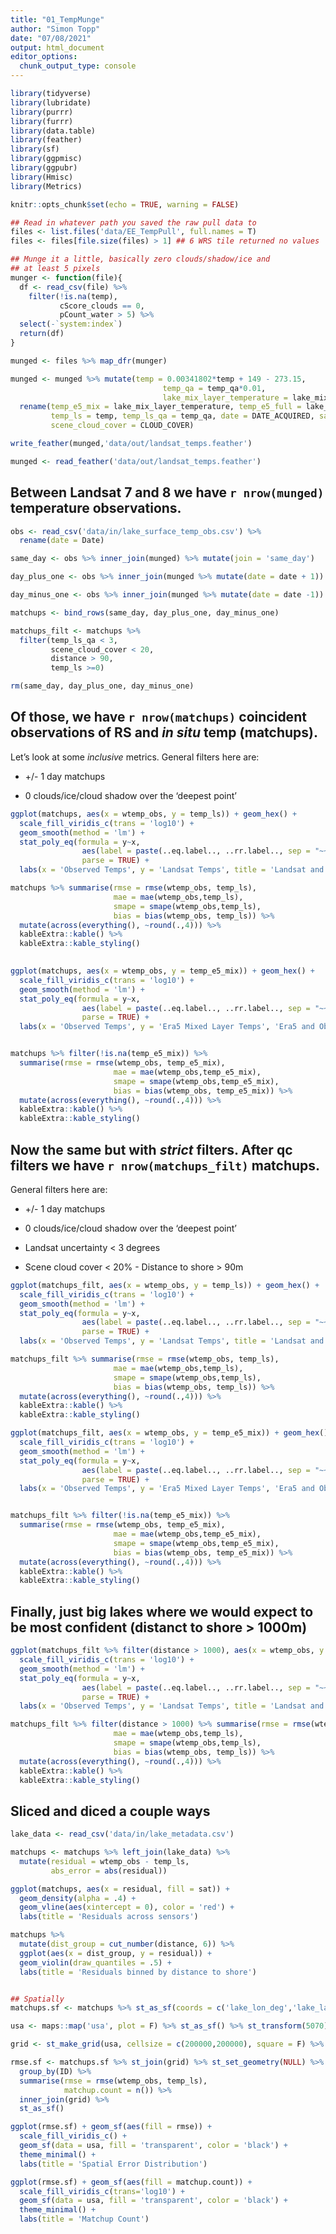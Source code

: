 ```yaml
---
title: "01_TempMunge"
author: "Simon Topp"
date: "07/08/2021"
output: html_document
editor_options: 
  chunk_output_type: console
---
```


```r
library(tidyverse)
library(lubridate)
library(purrr)
library(furrr)
library(data.table)
library(feather)
library(sf)
library(ggpmisc)
library(ggpubr)
library(Hmisc)
library(Metrics)

knitr::opts_chunk$set(echo = TRUE, warning = FALSE)
```

```r
## Read in whatever path you saved the raw pull data to
files <- list.files('data/EE_TempPull', full.names = T)
files <- files[file.size(files) > 1] ## 6 WRS tile returned no values

## Munge it a little, basically zero clouds/shadow/ice and
## at least 5 pixels
munger <- function(file){
  df <- read_csv(file) %>%
    filter(!is.na(temp),
           cScore_clouds == 0,
           pCount_water > 5) %>%
  select(-`system:index`)
  return(df)
}

munged <- files %>% map_dfr(munger)

munged <- munged %>% mutate(temp = 0.00341802*temp + 149 - 273.15,
                                  temp_qa = temp_qa*0.01,
                                  lake_mix_layer_temperature = lake_mix_layer_temperature - 273.15) %>%
  rename(temp_e5_mix = lake_mix_layer_temperature, temp_e5_full = lake_total_layer_temperature, 
         temp_ls = temp, temp_ls_qa = temp_qa, date = DATE_ACQUIRED, sat = SPACECRAFT_ID, 
         scene_cloud_cover = CLOUD_COVER)

write_feather(munged,'data/out/landsat_temps.feather')
```

```r
munged <- read_feather('data/out/landsat_temps.feather')
```

## Between Landsat 7 and 8 we have `r nrow(munged)` temperature observations.

```r

obs <- read_csv('data/in/lake_surface_temp_obs.csv') %>%
  rename(date = Date)

same_day <- obs %>% inner_join(munged) %>% mutate(join = 'same_day')

day_plus_one <- obs %>% inner_join(munged %>% mutate(date = date + 1)) %>% mutate(join = 'day_plus_1')

day_minus_one <- obs %>% inner_join(munged %>% mutate(date = date -1)) %>% mutate(join = 'day_minus_1')

matchups <- bind_rows(same_day, day_plus_one, day_minus_one)

matchups_filt <- matchups %>%
  filter(temp_ls_qa < 3,
         scene_cloud_cover < 20,
         distance > 90,
         temp_ls >=0)

rm(same_day, day_plus_one, day_minus_one)
```

## Of those, we have `r nrow(matchups)` coincident observations of RS and *in situ* temp (matchups).

Let's look at some *inclusive* metrics. General filters here are:

-   +/- 1 day matchups

-   0 clouds/ice/cloud shadow over the 'deepest point'

```r
ggplot(matchups, aes(x = wtemp_obs, y = temp_ls)) + geom_hex() +
  scale_fill_viridis_c(trans = 'log10') +
  geom_smooth(method = 'lm') +
  stat_poly_eq(formula = y~x, 
                aes(label = paste(..eq.label.., ..rr.label.., sep = "~~~")), 
                parse = TRUE) +
  labs(x = 'Observed Temps', y = 'Landsat Temps', title = 'Landsat and Observed')

matchups %>% summarise(rmse = rmse(wtemp_obs, temp_ls),
                       mae = mae(wtemp_obs,temp_ls),
                       smape = smape(wtemp_obs,temp_ls),
                       bias = bias(wtemp_obs, temp_ls)) %>%
  mutate(across(everything(), ~round(.,4))) %>%
  kableExtra::kable() %>%
  kableExtra::kable_styling()
  

ggplot(matchups, aes(x = wtemp_obs, y = temp_e5_mix)) + geom_hex() +
  scale_fill_viridis_c(trans = 'log10') +
  geom_smooth(method = 'lm') +
  stat_poly_eq(formula = y~x, 
                aes(label = paste(..eq.label.., ..rr.label.., sep = "~~~")), 
                parse = TRUE) +
  labs(x = 'Observed Temps', y = 'Era5 Mixed Layer Temps', 'Era5 and Observed')


matchups %>% filter(!is.na(temp_e5_mix)) %>%
  summarise(rmse = rmse(wtemp_obs, temp_e5_mix),
                       mae = mae(wtemp_obs,temp_e5_mix),
                       smape = smape(wtemp_obs,temp_e5_mix),
                       bias = bias(wtemp_obs, temp_e5_mix)) %>%
  mutate(across(everything(), ~round(.,4))) %>%
  kableExtra::kable() %>%
  kableExtra::kable_styling()
```

## Now the same but with *strict* filters. After qc filters we have `r nrow(matchups_filt)` matchups.

General filters here are:

-   +/- 1 day matchups

-   0 clouds/ice/cloud shadow over the 'deepest point'

-   Landsat uncertainty \< 3 degrees

-   Scene cloud cover \< 20% - Distance to shore \> 90m

```r
ggplot(matchups_filt, aes(x = wtemp_obs, y = temp_ls)) + geom_hex() +
  scale_fill_viridis_c(trans = 'log10') +
  geom_smooth(method = 'lm') +
  stat_poly_eq(formula = y~x, 
                aes(label = paste(..eq.label.., ..rr.label.., sep = "~~~")), 
                parse = TRUE) +
  labs(x = 'Observed Temps', y = 'Landsat Temps', title = 'Landsat and Observed')

matchups_filt %>% summarise(rmse = rmse(wtemp_obs, temp_ls),
                       mae = mae(wtemp_obs,temp_ls),
                       smape = smape(wtemp_obs,temp_ls),
                       bias = bias(wtemp_obs, temp_ls)) %>%
  mutate(across(everything(), ~round(.,4))) %>%
  kableExtra::kable() %>%
  kableExtra::kable_styling()

ggplot(matchups_filt, aes(x = wtemp_obs, y = temp_e5_mix)) + geom_hex() +
  scale_fill_viridis_c(trans = 'log10') +
  geom_smooth(method = 'lm') +
  stat_poly_eq(formula = y~x, 
                aes(label = paste(..eq.label.., ..rr.label.., sep = "~~~")), 
                parse = TRUE) +
  labs(x = 'Observed Temps', y = 'Era5 Mixed Layer Temps', 'Era5 and Observed')


matchups_filt %>% filter(!is.na(temp_e5_mix)) %>%
  summarise(rmse = rmse(wtemp_obs, temp_e5_mix),
                       mae = mae(wtemp_obs,temp_e5_mix),
                       smape = smape(wtemp_obs,temp_e5_mix),
                       bias = bias(wtemp_obs, temp_e5_mix)) %>%
  mutate(across(everything(), ~round(.,4))) %>%
  kableExtra::kable() %>%
  kableExtra::kable_styling()
```

## Finally, just big lakes where we would expect to be most confident (distanct to shore \> 1000m)

```r
ggplot(matchups_filt %>% filter(distance > 1000), aes(x = wtemp_obs, y = temp_ls)) + geom_hex() +
  scale_fill_viridis_c(trans = 'log10') +
  geom_smooth(method = 'lm') +
  stat_poly_eq(formula = y~x, 
                aes(label = paste(..eq.label.., ..rr.label.., sep = "~~~")), 
                parse = TRUE) +
  labs(x = 'Observed Temps', y = 'Landsat Temps', title = 'Landsat and Observed')

matchups_filt %>% filter(distance > 1000) %>% summarise(rmse = rmse(wtemp_obs, temp_ls),
                       mae = mae(wtemp_obs,temp_ls),
                       smape = smape(wtemp_obs,temp_ls),
                       bias = bias(wtemp_obs, temp_ls)) %>%
  mutate(across(everything(), ~round(.,4))) %>%
  kableExtra::kable() %>%
  kableExtra::kable_styling()
```

## Sliced and diced a couple ways

```r
lake_data <- read_csv('data/in/lake_metadata.csv')

matchups <- matchups %>% left_join(lake_data) %>% 
  mutate(residual = wtemp_obs - temp_ls,
         abs_error = abs(residual))

ggplot(matchups, aes(x = residual, fill = sat)) +
  geom_density(alpha = .4) +
  geom_vline(aes(xintercept = 0), color = 'red') +
  labs(title = 'Residuals across sensors')

matchups %>%
  mutate(dist_group = cut_number(distance, 6)) %>%
  ggplot(aes(x = dist_group, y = residual)) +
  geom_violin(draw_quantiles = .5) +
  labs(title = 'Residuals binned by distance to shore')


## Spatially
matchups.sf <- matchups %>% st_as_sf(coords = c('lake_lon_deg','lake_lat_deg'), crs = 4326) %>% st_transform(5070)

usa <- maps::map('usa', plot = F) %>% st_as_sf() %>% st_transform(5070) 

grid <- st_make_grid(usa, cellsize = c(200000,200000), square = F) %>% st_as_sf() %>% mutate(ID = row_number())

rmse.sf <- matchups.sf %>% st_join(grid) %>% st_set_geometry(NULL) %>%
  group_by(ID) %>%
  summarise(rmse = rmse(wtemp_obs, temp_ls),
            matchup.count = n()) %>%
  inner_join(grid) %>%
  st_as_sf() 

ggplot(rmse.sf) + geom_sf(aes(fill = rmse)) +
  scale_fill_viridis_c() +
  geom_sf(data = usa, fill = 'transparent', color = 'black') +
  theme_minimal() +
  labs(title = 'Spatial Error Distribution')

ggplot(rmse.sf) + geom_sf(aes(fill = matchup.count)) +
  scale_fill_viridis_c(trans='log10') +
  geom_sf(data = usa, fill = 'transparent', color = 'black') +
  theme_minimal() +
  labs(title = 'Matchup Count')

```

